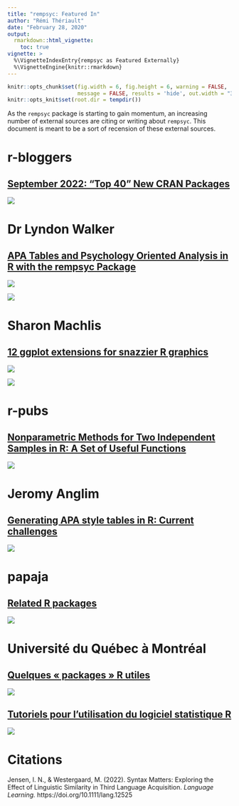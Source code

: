 ```yaml
---
title: "rempsyc: Featured In"
author: "Rémi Thériault"
date: "February 28, 2020"
output:
  rmarkdown::html_vignette:
    toc: true
vignette: >
  %\VignetteIndexEntry{rempsyc as Featured Externally}
  %\VignetteEngine{knitr::rmarkdown}
---
```


```r
knitr::opts_chunk$set(fig.width = 6, fig.height = 6, warning = FALSE, 
                      message = FALSE, results = 'hide', out.width = "30%")
knitr::opts_knit$set(root.dir = tempdir())
```

As the `rempsyc` package is starting to gain momentum, an increasing number of external sources are citing or writing about `rempsyc`. This document is meant to be a sort of recension of these external sources.

# r-bloggers

## [September 2022: “Top 40” New CRAN Packages](https://www.r-bloggers.com/2022/10/september-2022-top-40-new-cran-packages/)

![](https://rempsyc.remi-theriault.com/images/blog_featured/r-bloggers.png)

# Dr Lyndon Walker

## [APA Tables and Psychology Oriented Analysis in R with the rempsyc Package](https://drlyndonwalker.com/apa-tables-and-psychology-oriented-analysis-in-r-with-the-rempsyc-package/)


![](https://rempsyc.remi-theriault.com/images/blog_featured/walker.png)

![](https://rempsyc.remi-theriault.com/images/blog_featured/walker_twitter.png)

# Sharon Machlis

## [12 ggplot extensions for snazzier R graphics](https://www.infoworld.com/article/3667496/12-ggplot-extensions-for-snazzier-r-graphics.html?page=2)

![](https://rempsyc.remi-theriault.com/images/blog_featured/machlis.png)

![](https://rempsyc.remi-theriault.com/images/blog_featured/machlis_twitter.png)

# r-pubs

## [Nonparametric Methods for Two Independent Samples in R: A Set of Useful Functions](https://rpubs.com/abova/nptest)

![](https://rempsyc.remi-theriault.com/images/blog_featured/r-pubs.png)

# Jeromy Anglim

## [Generating APA style tables in R: Current challenges](http://jeromyanglim.blogspot.com/2017/03/generating-apa-style-tables-in-r.html)

![](https://rempsyc.remi-theriault.com/images/blog_featured/anglim.png)

# papaja

## [Related R packages](https://www.rdocumentation.org/packages/papaja/versions/0.1.1)

![](https://rempsyc.remi-theriault.com/images/blog_featured/papaja.png)

# Université du Québec à Montréal

## [Quelques « packages » R utiles](https://psychologie.uqam.ca/wp-content/uploads/sites/73/2022/09/Quelques-packages-R-utiles.pdf)

![](https://rempsyc.remi-theriault.com/images/blog_featured/leduc.png)

## [Tutoriels pour l’utilisation du logiciel statistique R](https://agepsycs.files.wordpress.com/2021/11/ressources_agepsy-cs_automne2021.pdf)

![](https://rempsyc.remi-theriault.com/images/blog_featured/agepsycs.png)

# Citations

Jensen, I. N., & Westergaard, M. (2022). Syntax Matters: Exploring the Effect of Linguistic Similarity in Third Language Acquisition. *Language Learning.* https://doi.org/10.1111/lang.12525
